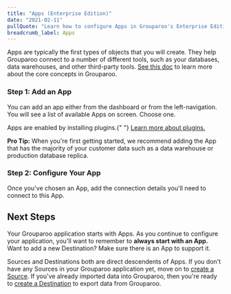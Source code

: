 ```yaml
---
title: "Apps (Enterprise Edition)"
date: "2021-02-11"
pullQuote: "Learn how to configure Apps in Grouparoo's Enterprise Edition."
breadcrumb_label: Apps
---
```


Apps are typically the first types of objects that you will create. They help Grouparoo connect to a number of different tools, such as your databases, data warehouses, and other third-party tools. [See this doc](/docs/getting-started/product-concepts) to learn more about the core concepts in Grouparoo.

### Step 1: Add an App

You can add an app either from the dashboard or from the left-navigation. You will see a list of available Apps on screen. Choose one.

<Alert variant="primary">
  <p className="mb-0">
    Apps are enabled by installing plugins.{" "}
    <a href="/docs/installation/plugins">Learn more about plugins.</a>
  </p>
</Alert>

**Pro Tip:** When you're first getting started, we recommend adding the App that has the majority of your customer data such as a data warehouse or production database replica.

<ImageInBrowserFrame
  centered
  alt="Add App"
  src="/images/docs/guides/add-app.png"
  width={820}
  height={414}
/>

<ImageInBrowserFrame
  centered
  alt="Add App Left Nav"
  src="/images/docs/guides/add-app-nav.png"
  width={820}
  height={414}
/>

### Step 2: Configure Your App

Once you've chosen an App, add the connection details you'll need to connect to this App.

<ImageInBrowserFrame
  centered
  alt="Add App Left Nav"
  src="/images/docs/guides/add-app-postgres.png"
  width={820}
  height={414}
/>

## Next Steps

Your Grouparoo application starts with Apps. As you continue to configure your application, you'll want to remember to **always start with an App.** Want to add a new Destination? Make sure there is an App to support it.

Sources and Destinations both are direct descendents of Apps. If you don't have any Sources in your Grouparoo application yet, move on to [create a Source](/docs/running/ui-enterprise/sources). If you've already imported data into Grouparoo, then you're ready to [create a Destination](/docs/config/destinations/enterprise) to export data from Grouparoo.
